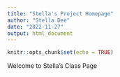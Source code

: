 ```yaml
---
title: "Stella's Project Homepage"
author: "Stella Dee"
date: "2022-11-27"
output: html_document
---
```


```r
knitr::opts_chunk$set(echo = TRUE)
```

Welcome to Stella's Class Page